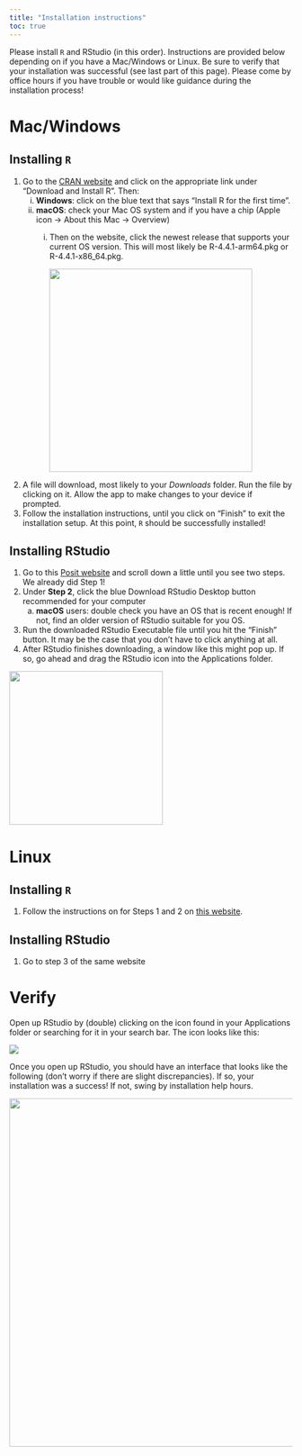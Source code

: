 ```yaml
---
title: "Installation instructions"
toc: true
---
```


Please install `R` and RStudio (in this order). Instructions are provided below depending on if you have a Mac/Windows or Linux. Be sure to verify that your installation was successful (see last part of this page). Please come by office hours if you have trouble or would like guidance during the installation process!

# Mac/Windows

## Installing `R`

1.  Go to the [CRAN website](https://lib.stat.cmu.edu/R/CRAN/) and click on the appropriate link under "Download and Install R". Then:
    i.  **Windows**: click on the blue text that says "Install R for the first time".
    ii. **macOS**: check your Mac OS system and if you have a chip (Apple icon -\> About this Mac -\> Overview)
        i.  Then on the website, click the newest release that supports your current OS version. This will most likely be R-4.4.1-arm64.pkg or R-4.4.1-x86_64.pkg.

            ![](figs/02-macOS-R.png){width="361"}
2.  A file will download, most likely to your *Downloads* folder. Run the file by clicking on it. Allow the app to make changes to your device if prompted.
3.  Follow the installation instructions, until you click on "Finish" to exit the installation setup. At this point, `R` should be successfully installed!

## Installing RStudio

1.  Go to this [Posit website](https://posit.co/download/rstudio-desktop/) and scroll down a little until you see two steps. We already did Step 1!
2.  Under **Step 2**, click the blue Download RStudio Desktop button recommended for your computer
    a.  **macOS** users: double check you have an OS that is recent enough! If not, find an older version of RStudio suitable for you OS.
3.  Run the downloaded RStudio Executable file until you hit the "Finish" button. It may be the case that you don't have to click anything at all.
4.  After RStudio finishes downloading, a window like this might pop up. If so, go ahead and drag the RStudio icon into the Applications folder.

::: fragment
![](figs/02-RStudio_download.png){width="273"}
:::

# Linux

## Installing `R`

1.  Follow the instructions on for Steps 1 and 2 on [this website](#0).

## Installing RStudio

1.  Go to step 3 of the same website

# Verify

Open up RStudio by (double) clicking on the icon found in your Applications folder or searching for it in your search bar. The icon looks like this:

![](figs/02-rstudio-icon.png)

Once you open up RStudio, you should have an interface that looks like the following (don't worry if there are slight discrepancies). If so, your installation was a success! If not, swing by installation help hours.

![](figs/02-rstudio-success.png){width="619"}
